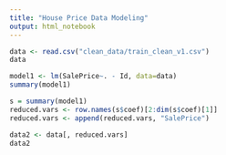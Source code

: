 ```yaml
---
title: "House Price Data Modeling"
output: html_notebook
---
```


```r
data <- read.csv("clean_data/train_clean_v1.csv")
data
```


```r
model1 <- lm(SalePrice~. - Id, data=data)
summary(model1)
```

```r
s = summary(model1)
reduced.vars <- row.names(s$coef)[2:dim(s$coef)[1]]
reduced.vars <- append(reduced.vars, "SalePrice")
```


```r
data2 <- data[, reduced.vars]
data2
```





